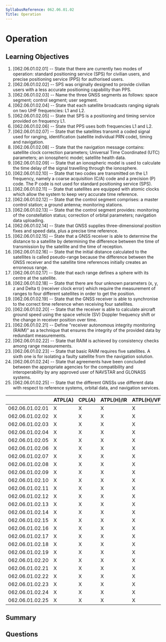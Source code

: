 ```yaml
---
SyllabusReference: 062.06.01.02
Title: Operation
---
```


# Operation

## Learning Objectives

1. [062.06.01.02.01] -- State that there are currently two modes of operation:
   standard positioning service (SPS) for civilian users, and precise
   positioning service (PPS) for authorised users.
2. [062.06.01.02.02] -- SPS was originally designed to provide civilian users
   with a less accurate positioning capability than PPS.
3. [062.06.01.02.03] -- Name the three GNSS segments as follows: space segment;
   control segment; user segment.
4. [062.06.01.02.04] -- State that each satellite broadcasts ranging signals on
   two UHF frequencies: L1 and L2.
5. [062.06.01.02.05] -- State that SPS is a positioning and timing service
   provided on frequency L1.
6. [062.06.01.02.06] -- State that PPS uses both frequencies L1 and L2.
7. [062.06.01.02.07] -- State that the satellites transmit a coded signal used
   for ranging, identification (satellite individual PRN code), timing and
   navigation.
8. [062.06.01.02.08] -- State that the navigation message contains: satellite
   clock correction parameters; Universal Time Coordinated (UTC) parameters; an
   ionospheric model; satellite health data.
9. [062.06.01.02.09] -- State that an ionospheric model is used to calculate the
   time delay of the signal travelling through the ionosphere.
10. [062.06.01.02.10] -- State that two codes are transmitted on the L1
    frequency, namely a coarse acquisition (C/A) code and a precision (P) code.
    The P code is not used for standard positioning service (SPS).
11. [062.06.01.02.11] -- State that satellites are equipped with atomic clocks
    which allow the system to keep very accurate time reference.
12. [062.06.01.02.12] -- State that the control segment comprises: a master
    control station; a ground antenna; monitoring stations.
13. [062.06.01.02.13] -- State that the control segment provides: monitoring of
    the constellation status; correction of orbital parameters; navigation data
    uploading.
14. [062.06.01.02.14] -- State that GNSS supplies three-dimensional position
    fixes and speed data, plus a precise time reference.
15. [062.06.01.02.15] -- State that a GNSS receiver is able to determine the
    distance to a satellite by determining the difference between the time of
    transmission by the satellite and the time of reception.
16. [062.06.01.02.16] -- State that the initial distance calculated to the
    satellites is called pseudo-range because the difference between the GNSS
    receiver and the satellite time references initially creates an erroneous
    range.
17. [062.06.01.02.17] -- State that each range defines a sphere with its centre
    at the satellite.
18. [062.06.01.02.18] -- State that there are four unknown parameters (x, y, z
    and Delta t) (receiver clock error) which require the measurement of ranges
    to four different satellites in order to get the position.
19. [062.06.01.02.19] -- State that the GNSS receiver is able to synchronise to
    the correct time reference when receiving four satellites.
20. [062.06.01.02.20] -- State that the receiver is able to calculate aircraft
    ground speed using the space vehicle (SV) Doppler frequency shift or the
    change in receiver position over time.
21. [062.06.01.02.21] -- Define "receiver autonomous integrity monitoring
    (RAIM)" as a technique that ensures the integrity of the provided data by
    redundant measurements.
22. [062.06.01.02.22] -- State that RAIM is achieved by consistency checks among
    range measurements.
23. [062.06.01.02.23] -- State that basic RAIM requires five satellites. A sixth
    one is for isolating a faulty satellite from the navigation solution.
24. [062.06.01.02.24] -- State that agreements have been concluded between the
    appropriate agencies for the compatibility and interoperability by any
    approved user of NAVSTAR and GLONASS systems.
25. [062.06.01.02.25] -- State that the different GNSSs use different data with
    respect to reference systems, orbital data, and navigation services.

|                 | ATPL(A) | CPL(A) | ATPL(H)/IR | ATPL(H)/VFR | CPL(H) | IR  | CBIR(A) |
| --------------- | ------- | ------ | ---------- | ----------- | ------ | --- | ------- |
| 062.06.01.02.01 | X       | X      | X          | X           | X      | X   | X       |
| 062.06.01.02.02 | X       | X      | X          | X           | X      | X   | X       |
| 062.06.01.02.03 | X       | X      | X          | X           | X      | X   | X       |
| 062.06.01.02.04 | X       | X      | X          | X           | X      | X   |         |
| 062.06.01.02.05 | X       | X      | X          | X           | X      | X   |         |
| 062.06.01.02.06 | X       | X      | X          | X           | X      | X   |         |
| 062.06.01.02.07 | X       | X      | X          | X           | X      | X   |         |
| 062.06.01.02.08 | X       | X      | X          | X           | X      | X   |         |
| 062.06.01.02.09 | X       | X      | X          | X           | X      | X   | X       |
| 062.06.01.02.10 | X       | X      | X          | X           | X      | X   |         |
| 062.06.01.02.11 | X       | X      | X          | X           | X      | X   | X       |
| 062.06.01.02.12 | X       | X      | X          | X           | X      | X   | X       |
| 062.06.01.02.13 | X       | X      | X          | X           | X      | X   | X       |
| 062.06.01.02.14 | X       | X      | X          | X           | X      | X   | X       |
| 062.06.01.02.15 | X       | X      | X          | X           | X      | X   | X       |
| 062.06.01.02.16 | X       | X      | X          | X           | X      | X   |         |
| 062.06.01.02.17 | X       | X      | X          | X           | X      | X   | X       |
| 062.06.01.02.18 | X       | X      | X          | X           | X      | X   | X       |
| 062.06.01.02.19 | X       | X      | X          | X           | X      | X   | X       |
| 062.06.01.02.20 | X       | X      | X          | X           | X      | X   |         |
| 062.06.01.02.21 | X       | X      | X          | X           | X      | X   | X       |
| 062.06.01.02.22 | X       | X      | X          | X           | X      | X   | X       |
| 062.06.01.02.23 | X       | X      | X          | X           | X      | X   | X       |
| 062.06.01.02.24 | X       | X      | X          | X           | X      | X   |         |
| 062.06.01.02.25 | X       | X      | X          | X           | X      | X   |         |

## Summary

## Questions
